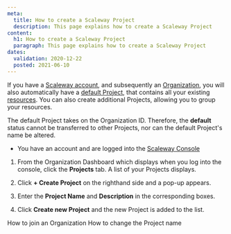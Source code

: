 ```yaml
---
meta:
  title: How to create a Scaleway Project
  description: This page explains how to create a Scaleway Project
content:
  h1: How to create a Scaleway Project
  paragraph: This page explains how to create a Scaleway Project
dates:
  validation: 2020-12-22
  posted: 2021-06-10
---
```


If you have a [Scaleway account](/console/my-account/how-to/create-an-account), and subsequently an [Organization](/console/my-project/concepts#organization), you will also automatically have a [default Project](/console/my-project/concepts#default-project), that contains all your existing [resources](/console/my-project/concepts#resources). You can also create additional Projects, allowing you to group your resources. 

<Message type="note">

  The default Project takes on the Organization ID. Therefore, the **default** status cannot be transferred to other Projects, nor can the default Project's name be altered.

</Message>

<Message type="requirement">

- You have an account and are logged into the [Scaleway Console](https://console.scaleway.com) 

</Message>

1. From the Organization Dashboard which displays when you log into the console, click the **Projects** tab. A list of your Projects displays.

2. Click **+ Create Project** on the righthand side and a pop-up appears. 

3. Enter the **Project Name** and **Description** in the corresponding boxes. 

4. Click **Create new Project** and the new Project is added to the list. 


<Navigation title="See Also">
  <PreviousButton to="/console/my-project/how-to/join-an-organization/">How to join an Organization</PreviousButton>
  <NextButton to="/console/my-project/how-to/change-project-name/">How to change the Project name</NextButton>
</Navigation>
